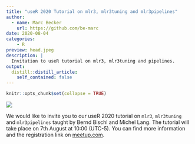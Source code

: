 ```yaml
---
title: "useR 2020 Tutorial on mlr3, mlr3tuning and mlr3pipelines"
author:
  - name: Marc Becker
    url: https://github.com/be-marc
date: 2020-08-04
categories:
    - R
preview: head.jpeg
description: |
  Invitation to useR tutorial on mlr3, mlr3tuning and pipelines.
output:
  distill::distill_article:
    self_contained: false
---
```


```r
knitr::opts_chunk$set(collapse = TRUE)
```

![](head.jpeg)

We would like to invite you to our useR 2020 tutorial on `mlr3`, `mlr3tuning` and `mlr3pipelines` taught by Bernd Bischl and Michel Lang. 
The tutorial will take place on 7th August at 10:00 (UTC-5).
You can find more information and the registration link on [meetup.com](https://www.meetup.com/rladies-galapagos-islands/events/272240650/?isFirstPublish=true).
